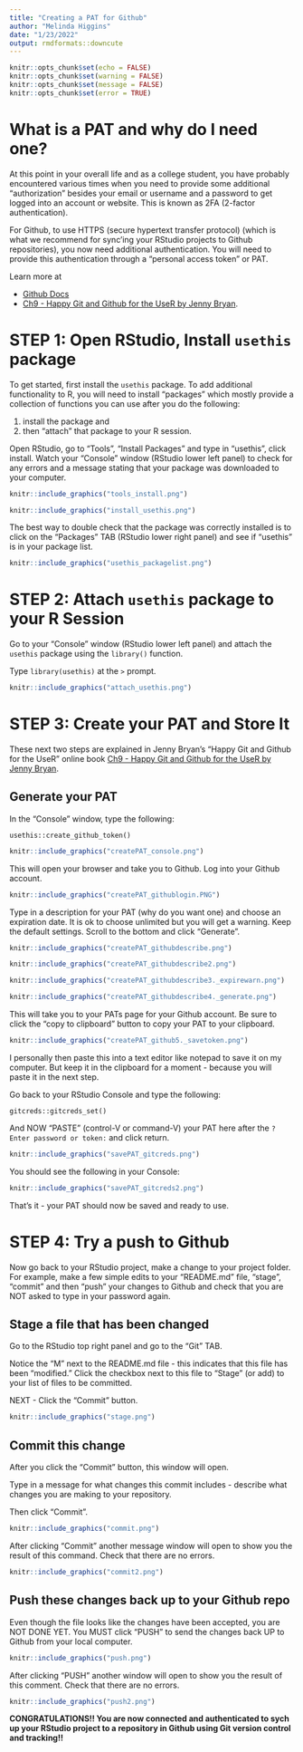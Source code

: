 ```yaml
---
title: "Creating a PAT for Github"
author: "Melinda Higgins"
date: "1/23/2022"
output: rmdformats::downcute
---
```


```r
knitr::opts_chunk$set(echo = FALSE)
knitr::opts_chunk$set(warning = FALSE)
knitr::opts_chunk$set(message = FALSE)
knitr::opts_chunk$set(error = TRUE)
```

# What is a PAT and why do I need one?

At this point in your overall life and as a college student, you have probably encountered various times when you need to provide some additional "authorization" besides your email or username and a password to get logged into an account or website. This is known as 2FA (2-factor authentication).

For Github, to use HTTPS (secure hypertext transfer protocol) (which is what we recommend for sync'ing your RStudio projects to Github repositories), you now need additional authentication. You will need to provide this authentication through a "personal access token" or PAT.

Learn more at

-   [Github Docs](https://docs.github.com/en/authentication/keeping-your-account-and-data-secure/creating-a-personal-access-token)
-   [Ch9 - Happy Git and Github for the UseR by Jenny Bryan](https://happygitwithr.com/https-pat.html).

# STEP 1: Open RStudio, Install `usethis` package

To get started, first install the `usethis` package. To add additional functionality to R, you will need to install "packages" which mostly provide a collection of functions you can use after you do the following:

1.  install the package and
2.  then "attach" that package to your R session.

Open RStudio, go to "Tools", "Install Packages" and type in "usethis", click install. Watch your "Console" window (RStudio lower left panel) to check for any errors and a message stating that your package was downloaded to your computer.

```r
knitr::include_graphics("tools_install.png")
```

```r
knitr::include_graphics("install_usethis.png")
```

The best way to double check that the package was correctly installed is to click on the "Packages" TAB (RStudio lower right panel) and see if "usethis" is in your package list.

```r
knitr::include_graphics("usethis_packagelist.png")
```

# STEP 2: Attach `usethis` package to your R Session

Go to your "Console" window (RStudio lower left panel) and attach the `usethis` package using the `library()` function.

Type `library(usethis)` at the `>` prompt.

```r
knitr::include_graphics("attach_usethis.png")
```

# STEP 3: Create your PAT and Store It

These next two steps are explained in Jenny Bryan's "Happy Git and Github for the UseR" online book [Ch9 - Happy Git and Github for the UseR by Jenny Bryan](https://happygitwithr.com/https-pat.html).

## Generate your PAT

In the "Console" window, type the following:

`usethis::create_github_token()`

```r
knitr::include_graphics("createPAT_console.png")
```

This will open your browser and take you to Github. Log into your Github account.

```r
knitr::include_graphics("createPAT_githublogin.PNG")
```

Type in a description for your PAT (why do you want one) and choose an expiration date. It is ok to choose unlimited but you will get a warning. Keep the default settings. Scroll to the bottom and click "Generate".

```r
knitr::include_graphics("createPAT_githubdescribe.png")
```

```r
knitr::include_graphics("createPAT_githubdescribe2.png")
```

```r
knitr::include_graphics("createPAT_githubdescribe3._expirewarn.png")
```

```r
knitr::include_graphics("createPAT_githubdescribe4._generate.png")
```

This will take you to your PATs page for your Github account. Be sure to click the "copy to clipboard" button to copy your PAT to your clipboard.

```r
knitr::include_graphics("createPAT_github5._savetoken.png")
```

I personally then paste this into a text editor like notepad to save it on my computer. But keep it in the clipboard for a moment - because you will paste it in the next step.

Go back to your RStudio Console and type the following:

`gitcreds::gitcreds_set()`

And NOW "PASTE" (control-V or command-V) your PAT here after the `? Enter password or token: ` and click return.

```r
knitr::include_graphics("savePAT_gitcreds.png")
```

You should see the following in your Console:

```r
knitr::include_graphics("savePAT_gitcreds2.png")
```

That's it - your PAT should now be saved and ready to use.

# STEP 4: Try a push to Github

Now go back to your RStudio project, make a change to your project folder. For example, make a few simple edits to your "README.md" file, "stage", "commit" and then "push" your changes to Github and check that you are NOT asked to type in your password again.

## Stage a file that has been changed

Go to the RStudio top right panel and go to the "Git" TAB.

Notice the "M" next to the README.md file - this indicates that this file has been "modified." Click the checkbox next to this file to "Stage" (or add) to your list of files to be committed.

NEXT - Click the "Commit" button.

```r
knitr::include_graphics("stage.png")
```

## Commit this change

After you click the "Commit" button, this window will open.

Type in a message for what changes this commit includes - describe what changes you are making to your repository.

Then click "Commit".

```r
knitr::include_graphics("commit.png")
```

After clicking "Commit" another message window will open to show you the result of this command. Check that there are no errors.

```r
knitr::include_graphics("commit2.png")
```

## Push these changes back up to your Github repo

Even though the file looks like the changes have been accepted, you are NOT DONE YET. You MUST click "PUSH" to send the changes back UP to Github from your local computer.

```r
knitr::include_graphics("push.png")
```

After clicking "PUSH" another window will open to show you the result of this comment. Check that there are no errors.

```r
knitr::include_graphics("push2.png")
```

**CONGRATULATIONS!! You are now connected and authenticated to sych up your RStudio project to a repository in Github using Git version control and tracking!!**